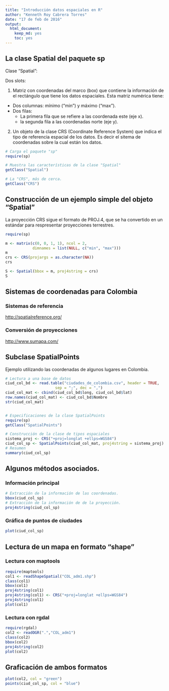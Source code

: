 ```yaml
---
title: "Introducción datos espaciales en R"
author: "Kenneth Roy Cabrera Torres"
date: "17 de feb de 2016"
output:
  html_document:
    keep_md: yes
    toc: yes
---
```



## La clase **Spatial** del paquete **sp**

Clase "Spatial":

Dos slots:

1. Matriz con coordenadas del marco (box) que contiene la información
de el rectángulo que tiene los datos espaciales.
Esta matriz numérica tiene: 

  - Dos columnas: mínimo ("min") y máximo ("max").
  - Dos filas:
     * La primera fila que se refiere a las coordenada este (eje x).
     * la segunda fila a las coordenadas norte (eje y).

2. Un objeto de la clase CRS (Coordinate Reference System) que indica el tipo de referencia espacial de los datos. Es decir el sitema de coordenadas sobre
la cual están los datos.

```r

# Carga el paquete "sp"
require(sp)

# Muestra las características de la clase "Spatial"
getClass("Spatial")

# La "CRS", más de cerca. 
getClass("CRS")

```

## Construcción de un ejemplo simple del objeto "Spatial"

La proyección CRS sigue el formato de PROJ.4, que se ha convertido en un estándar para respresentar proyecciones terrestres.

```r
require(sp)

m <- matrix(c(0, 0, 1, 1), ncol = 2,
            dimnames = list(NULL, c("min", "max")))
m
crs <- CRS(projargs = as.character(NA))
crs

S <- Spatial(bbox = m, proj4string = crs)
S
```


## Sistemas de coordenadas para Colombia

### Sistemas de referencia
[http://spatialreference.org/](http://spatialreference.org/)

### Conversión de proyecciones
[http://www.sumapa.com/](http://www.sumapa.com/geocalc/geocalc.cfm)


## Subclase **SpatialPoints**


Ejemplo utilizando las coordenadas de algunos lugares en Colombia.


```r
# Lectura a una base de datos
ciud_col_bd <- read.table("ciudades_de_colombia.csv", header = TRUE,
                      sep = ";", dec = ",")
ciud_col_mat <- cbind(ciud_col_bd$long, ciud_col_bd$lat)
row.names(ciud_col_mat) <- ciud_col_bd$Nombre
str(ciud_col_mat)


# Especificaciones de la clase SpatialPoints
require(sp)
getClass("SpatialPoints")

# Construcción de la clase de tipos espaciales
sistema_proj <- CRS("+proj=longlat +ellps=WGS84")
ciud_col_sp <- SpatialPoints(ciud_col_mat, proj4string = sistema_proj)
# Resumen
summary(ciud_col_sp)
```

## Algunos métodos asociados.

### Información principal
```r
# Extracción de la información de las coordenadas.
bbox(ciud_col_sp)
# Extracción de la información de de la proyección.
proj4string(ciud_col_sp)
```

### Gráfica de puntos de ciudades
```r
plot(ciud_col_sp)
```

## Lectura de un mapa en formato "shape"

### Lectura con maptools
```r
require(maptools)
col1 <- readShapeSpatial("COL_adm1.shp")
class(col1)
bbox(col1)
proj4string(col1)
proj4string(col1) <- CRS("+proj=longlat +ellps=WGS84")
proj4string(col1)
plot(col1)
```

### Lectura con rgdal
```r
require(rgdal)
col2 <- readOGR(".","COL_adm1")
class(col2)
bbox(col2)
proj4string(col2)
plot(col2)
```


## Graficación de ambos formatos

```r
plot(col2, col = "green")
points(ciud_col_sp, col = "blue")
```


